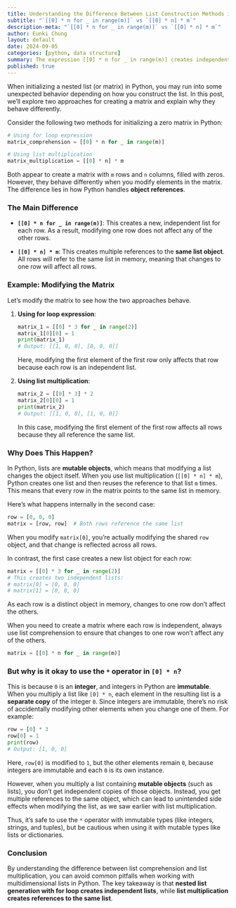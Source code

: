 ```yaml
---
title: Understanding the Difference Between List Construction Methods in Python
subtitle: "`[[0] * n for _ in range(m)]` vs `[[0] * n] * m`"
description-meta: "`[[0] * n for _ in range(m)]` vs `[[0] * n] * m`"
author: Eunki Chung
layout: default
date: 2024-09-05
categories: [python, data structure]
summary: The expression [[0] * n for _ in range(m)] creates independent rows in a matrix, while the expression [[0] * n] * m creates multiple references to the same row, causing unintended changes across all rows when one is modified.
published: true
---
```



When initializing a nested list (or matrix) in Python, you may run into some unexpected behavior depending on how you construct the list. In this post, we’ll explore two approaches for creating a matrix and explain why they behave differently.

Consider the following two methods for initializing a zero matrix in Python:

```python
# Using for loop expression
matrix_comprehension = [[0] * n for _ in range(m)]

# Using list multiplication
matrix_multiplication = [[0] * n] * m
```

Both appear to create a matrix with `m` rows and `n` columns, filled with zeros. However, they behave differently when you modify elements in the matrix. The difference lies in how Python handles **object references**.

### The Main Difference

- **`[[0] * n for _ in range(m)]`**: This creates a new, independent list for each row. As a result, modifying one row does not affect any of the other rows.
  
- **`[[0] * n] * m`**: This creates multiple references to the **same list object**. All rows will refer to the same list in memory, meaning that changes to one row will affect all rows.

### Example: Modifying the Matrix

Let’s modify the matrix to see how the two approaches behave.

1. **Using for loop expression**:

    ```python
    matrix_1 = [[0] * 3 for _ in range(2)]
    matrix_1[0][0] = 1
    print(matrix_1)
    # Output: [[1, 0, 0], [0, 0, 0]]
    ```

    Here, modifying the first element of the first row only affects that row because each row is an independent list.

2. **Using list multiplication**:

    ```python
    matrix_2 = [[0] * 3] * 2
    matrix_2[0][0] = 1
    print(matrix_2)
    # Output: [[1, 0, 0], [1, 0, 0]]
    ```

    In this case, modifying the first element of the first row affects all rows because they all reference the same list.

### Why Does This Happen?

In Python, lists are **mutable objects**, which means that modifying a list changes the object itself. When you use list multiplication (`[[0] * n] * m`), Python creates one list and then reuses the reference to that list `m` times. This means that every row in the matrix points to the same list in memory.

Here’s what happens internally in the second case:

```python
row = [0, 0, 0]
matrix = [row, row]  # Both rows reference the same list
```

When you modify `matrix[0]`, you’re actually modifying the shared `row` object, and that change is reflected across all rows.

In contrast, the first case creates a new list object for each row:

```python
matrix = [[0] * 3 for _ in range(2)]
# This creates two independent lists:
# matrix[0] = [0, 0, 0]
# matrix[1] = [0, 0, 0]
```

As each row is a distinct object in memory, changes to one row don’t affect the others.

When you need to create a matrix where each row is independent, always use list
comprehension to ensure that changes to one row won’t affect any of the others.

```python
matrix = [[0] * n for _ in range(m)]
```

### But why is it okay to use the `*` operator in `[0] * n`?

This is because `0` is an **integer**, and integers in Python are **immutable**. When you multiply a list like `[0] * n`, each element in the resulting list is a **separate copy** of the integer `0`. Since integers are immutable, there’s no risk of accidentally modifying other elements when you change one of them. For example:

```python
row = [0] * 3
row[0] = 1
print(row)
# Output: [1, 0, 0]
```

Here, `row[0]` is modified to `1`, but the other elements remain `0`, because integers are immutable and each `0` is its own instance.

However, when you multiply a list containing **mutable objects** (such as lists), you don’t get independent copies of those objects. Instead, you get multiple references to the same object, which can lead to unintended side effects when modifying the list, as we saw earlier with list multiplication.

Thus, it’s safe to use the `*` operator with immutable types (like integers, strings, and tuples), but be cautious when using it with mutable types like lists or dictionaries.

### Conclusion

By understanding the difference between list comprehension and list
multiplication, you can avoid common pitfalls when working with multidimensional
lists in Python. The key takeaway is that **nested list generation with for loop creates independent lists**,
while **list multiplication creates references to the same list**.